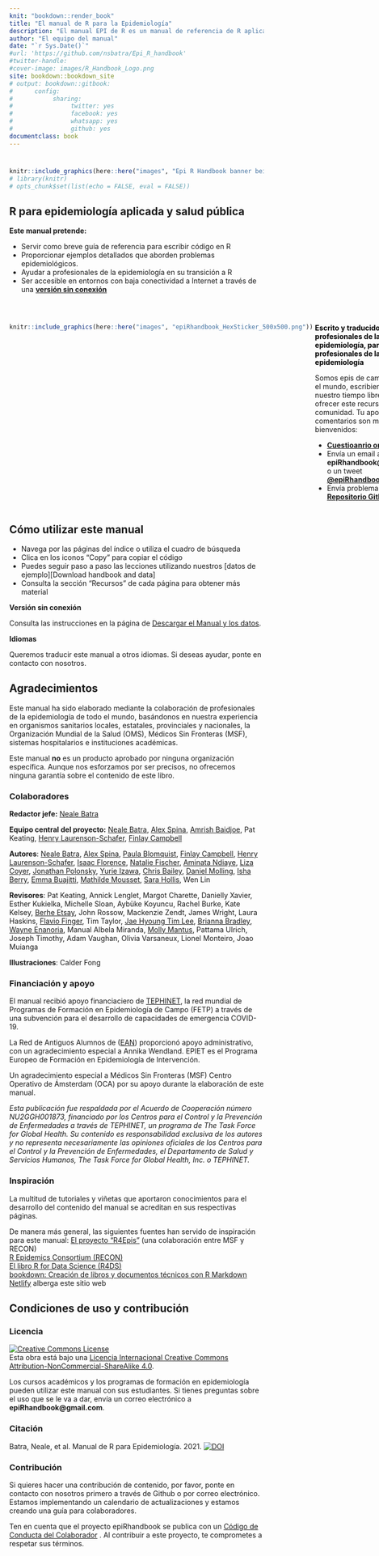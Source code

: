 ```yaml
---
knit: "bookdown::render_book"
title: "El manual de R para la Epidemiología"  
description: "El manual EPI de R es un manual de referencia de R aplicado a la epidemiología y la salud pública. "
author: "El equipo del manual"
date: "`r Sys.Date()`"
#url: 'https://github.com/nsbatra/Epi_R_handbook'
#twitter-handle: 
#cover-image: images/R_Handbook_Logo.png
site: bookdown::bookdown_site
# output: bookdown::gitbook:
#      config:
#           sharing:
#                twitter: yes
#                facebook: yes
#                whatsapp: yes
#                github: yes
documentclass: book
---
```






#  {-}

```r
knitr::include_graphics(here::here("images", "Epi R Handbook banner beige 1500x500.png"))
# library(knitr)
# opts_chunk$set(list(echo = FALSE, eval = FALSE))
```

<meta name="description" content="El manual EPI de R es un manual de referencia de R aplicado a la epodemiología y la salud pública.">

<meta http-equiv="Content-Type" content="text/html; charset=utf-8">

<!-- <span style="color: red;">**THIS IS A DRAFT.  REVIEWERS GIVE FEEDBACK AT THIS [LINK](https://forms.gle/4RNdRRLGx67xW9yq9)**.</span> -->

<!-- <span style="color: darkgreen;">**DO YOU LIKE THIS HANDBOOK? SHOULD SOMETHING BE CHANGED? PLEASE TELL US!**</span> -->

<!-- <form target="_blank" action="https://forms.gle/A5SnRVws7tPD15Js9"> -->
<!--     <input type="submit" value="FEEDBACK" /> -->
<!-- </form> -->

<!-- ======================================================= -->
<!-- ## An R reference manual for applied epidemiology and public health {.unnumbered} -->


<!-- <span style="color: brown;">**The Epi R Handbook is an R reference manual for applied epidemiology and public health.**</span> -->

<!-- ## About this handbook   -->

## R para epidemiología aplicada y salud pública {-}  

**Este manual pretende:**

* Servir como breve guía de referencia para escribir código en R
* Proporcionar ejemplos detallados que aborden problemas epidemiológicos.
* Ayudar a profesionales de la epidemiología en su transición a R
* Ser accesible en entornos con baja conectividad a Internet a través de una [**versión sin conexión**](#download-handbook-and-data)
 


<!-- * Use practical epi examples - cleaning case linelists, making transmission chains and epidemic curves, automated reports and dashboards, modeling incidence and making projections, demographic pyramids and rate standardization, record matching, outbreak detection, survey analysis, survival analysis, GIS basics, contact tracing, phylogenetic trees...   -->



<!-- **How is this different than other R books?**   -->

<!-- * It is community-driven - *written for epidemiologists by epidemiologists* in their spare time and leveraging experience in local, national, academic, and emergency settings   -->

<!-- Dual-column created based on the rmarkdown cookbook here: https://bookdown.org/yihui/rmarkdown-cookbook/multi-column.html -->



<br>


:::: {style="display: flex;"}

::: {}
```r
knitr::include_graphics(here::here("images", "epiRhandbook_HexSticker_500x500.png"))
```
:::


::: {.col data-latex="{0.05\textwidth}"}
\ 
<!-- an empty Div (with a white space), serving as
a column separator -->
:::

::: {}
<span style="color: black;">**Escrito y traducido por profesionales de la epidemiología, para profesionales de la epidemiología**</span>

Somos epis de campo de todo el mundo, escribiendo en nuestro tiempo libre para ofrecer este recurso a la comunidad. Tu apoyo y comentarios son muy bienvenidos:

* **[Cuestioanrio online](https://forms.gle/A5SnRVws7tPD15Js9)**
* Envía un email a **epiRhandbook@gmail.com** o un tweet **[\@epiRhandbook](https://twitter.com/epirhandbook)**  
* Envía problemas a nuestro **[Repositorio Github](https://github.com/epirhandbook/Epi_R_handbook)**  


:::

::::




<!-- ======================================================= -->
## Cómo utilizar este manual {-} 

* Navega por las páginas del índice o utiliza el cuadro de búsqueda
* Clica en los iconos "Copy" para copiar el código  
* Puedes seguir paso a paso las lecciones utilizando nuestros [datos de ejemplo][Download handbook and data]  
* Consulta la sección "Recursos" de cada página para obtener más material

**Versión sin conexión**  

Consulta las instrucciones en la página de [Descargar el Manual y los datos](#download-handbook-and-data).

**Idiomas**  

Queremos traducir este manual a otros idiomas. Si deseas ayudar, ponte en contacto con nosotros.



<!-- ======================================================= -->
## Agradecimientos {-}  

Este manual ha sido elaborado mediante la colaboración de profesionales de la epidemiología de todo el mundo, basándonos en nuestra experiencia en organismos sanitarios locales, estatales, provinciales y nacionales, la Organización Mundial de la Salud (OMS), Médicos Sin Fronteras (MSF), sistemas hospitalarios e instituciones académicas.

Este manual **no** es un producto aprobado por ninguna organización específica. Aunque nos esforzamos por ser precisos, no ofrecemos ninguna garantía sobre el contenido de este libro.


### Colaboradores {-}  

**Redactor jefe:** [Neale Batra](https://www.linkedin.com/in/neale-batra/) 

**Equipo central del proyecto:** [Neale Batra](https://www.linkedin.com/in/neale-batra/), [Alex Spina](https://github.com/aspina7), [Amrish Baidjoe](https://twitter.com/Ammer_B), Pat Keating, [Henry Laurenson-Schafer](https://github.com/henryls1), [Finlay Campbell](https://github.com/finlaycampbell)  

**Autores**: [Neale Batra](https://www.linkedin.com/in/neale-batra/), [Alex Spina](https://github.com/aspina7), [Paula Blomquist](https://www.linkedin.com/in/paula-bianca-blomquist-53188186/), [Finlay Campbell](https://github.com/finlaycampbell), [Henry Laurenson-Schafer](https://github.com/henryls1), [Isaac Florence](www.Twitter.com/isaacatflorence), [Natalie Fischer](https://www.linkedin.com/in/nataliefischer211/), [Aminata Ndiaye](https://twitter.com/aminata_fadl), [Liza Coyer]( https://www.linkedin.com/in/liza-coyer-86022040/), [Jonathan Polonsky](https://twitter.com/jonny_polonsky), [Yurie Izawa](https://ch.linkedin.com/in/yurie-izawa-a1590319), [Chris Bailey](https://twitter.com/cbailey_58?lang=en), [Daniel Molling](https://www.linkedin.com/in/daniel-molling-4005716a/), [Isha Berry](https://twitter.com/ishaberry2), [Emma Buajitti](https://twitter.com/buajitti), [Mathilde Mousset](https://mathildemousset.wordpress.com/research/), [Sara Hollis](https://www.linkedin.com/in/saramhollis/), Wen Lin  

**Revisores**: Pat Keating, Annick Lenglet, Margot Charette, Danielly Xavier, Esther Kukielka, Michelle Sloan, Aybüke Koyuncu, Rachel Burke, Kate Kelsey, [Berhe Etsay](https://www.linkedin.com/in/berhe-etsay-5752b1154/), John Rossow, Mackenzie Zendt, James Wright, Laura Haskins, [Flavio Finger](ffinger.github.io), Tim Taylor, [Jae Hyoung Tim Lee](https://www.linkedin.com/in/jaehyoungtlee/), [Brianna Bradley](https://www.linkedin.com/in/brianna-bradley-bb8658155), [Wayne Enanoria](https://www.linkedin.com/in/wenanoria), Manual Albela Miranda, [Molly Mantus](https://www.linkedin.com/in/molly-mantus-174550150/), Pattama Ulrich, Joseph Timothy, Adam Vaughan, Olivia Varsaneux, Lionel Monteiro, Joao Muianga  

**Illustraciones**: Calder Fong  


<!-- **Editor-in-Chief:** Neale Batra  -->

<!-- **Project core team:** Neale Batra, Alex Spina, Amrish Baidjoe, Pat Keating, Henry Laurenson-Schafer, Finlay Campbell   -->

<!-- **Authors**: Neale Batra, Alex Spina, Paula Blomquist, Finlay Campbell, Henry Laurenson-Schafer, [Isaac Florence](www.Twitter.com/isaacatflorence), Natalie Fischer, Aminata Ndiaye, Liza Coyer, Jonathan Polonsky, Yurie Izawa, Chris Bailey, Daniel Molling, Isha Berry, Emma Buajitti, Mathilde Mousset, Sara Hollis, Wen Lin   -->

<!-- **Reviewers**: Pat Keating, Mathilde Mousset, Annick Lenglet, Margot Charette, Isha Berry, Paula Blomquist, Natalie Fischer, Daniely Xavier, Esther Kukielka, Michelle Sloan, Aybüke Koyuncu, Rachel Burke, Daniel Molling, Kate Kelsey, Berhe Etsay, John Rossow, Mackenzie Zendt, James Wright, Wayne Enanoria, Laura Haskins, Flavio Finger, Tim Taylor, Jae Hyoung Tim Lee, Brianna Bradley, Manual Albela Miranda, Molly Mantus, Priscilla Spencer, Pattama Ulrich, Joseph Timothy, Adam Vaughan, Olivia Varsaneux, Lionel Monteiro, Joao Muianga   -->


### Financiación y apoyo {-}  

El manual recibió apoyo financiaciero de [TEPHINET](https://www.tephinet.org/), la red mundial de Programas de Formación en Epidemiología de Campo (FETP) a través de una subvención para el desarrollo de capacidades de emergencia COVID-19.

La Red de Antiguos Alumnos de ([EAN](https://epietalumni.net/)) proporcionó apoyo administrativo, con un agradecimiento especial a Annika Wendland. EPIET es el Programa Europeo de Formación en Epidemiología de Intervención.

Un agradecimiento especial a Médicos Sin Fronteras (MSF) Centro Operativo de Ámsterdam (OCA) por su apoyo durante la elaboración de este manual.

*Esta publicación fue respaldada por el Acuerdo de Cooperación número NU2GGH001873, financiado por los Centros para el Control y la Prevención de Enfermedades a través de TEPHINET, un programa de The Task Force for Global Health. Su contenido es responsabilidad exclusiva de los autores y no representa necesariamente las opiniones oficiales de los Centros para el Control y la Prevención de Enfermedades, el Departamento de Salud y Servicios Humanos, The Task Force for Global Health, Inc. o TEPHINET.*



### Inspiración {-}  

La multitud de tutoriales y viñetas que aportaron conocimientos para el desarrollo del contenido del manual se acreditan en sus respectivas páginas.

De manera más general, las siguientes fuentes han servido de inspiración para este manual:
[El proyecto "R4Epis"](https://r4epis.netlify.app/) (una colaboración entre MSF y RECON)  
[R Epidemics Consortium (RECON)](https://www.repidemicsconsortium.org/)  
[El libro R for Data Science (R4DS)](https://r4ds.had.co.nz/)  
[bookdown: Creación de libros y documentos técnicos con R Markdown](https://bookdown.org/yihui/bookdown/)  
[Netlify](https://www.netlify.com) alberga este sitio web  


<!-- ### Image credits {-}   -->

<!-- Images in logo from US CDC Public Health Image Library) include [2013 Yemen looking for mosquito breeding sites](https://phil.cdc.gov/Details.aspx?pid=19623), [Ebola virus](https://phil.cdc.gov/Details.aspx?pid=23186), and [Survey in Rajasthan](https://phil.cdc.gov/Details.aspx?pid=19838).   -->


## Condiciones de uso y contribución {-}  

### Licencia {.unnumbered} 

<a rel="license" href="http://creativecommons.org/licenses/by-nc-sa/4.0/"><img alt="Creative Commons License" style="border-width:0" src="https://i.creativecommons.org/l/by-nc-sa/4.0/88x31.png" /></a><br />Esta obra está bajo una <a rel="license" href="http://creativecommons.org/licenses/by-nc-sa/4.0/">Licencia Internacional Creative Commons Attribution-NonCommercial-ShareAlike 4.0</a>.


Los cursos académicos y los programas de formación en epidemiología pueden utilizar este manual con sus estudiantes. Si tienes preguntas sobre el uso que se le va a dar, envía un correo electrónico a **epiRhandbook@gmail.com**.


### Citación {.unnumbered}

Batra, Neale, et al. Manual de R para Epidemiología. 2021. <a rel="license" href="https://zenodo.org/badge/231610102.svg"><img alt="DOI" style="border-width:0" src="https://zenodo.org/badge/231610102.svg" /></a><br />

### Contribución {.unnumbered}  

Si quieres hacer una contribución de contenido, por favor, ponte en contacto con nosotros primero a través de Github o por correo electrónico. Estamos implementando un calendario de actualizaciones y estamos creando una guía para colaboradores.

Ten en cuenta que el proyecto epiRhandbook se publica con un [Código de Conducta del Colaborador](https://contributor-covenant.org/version/2/0/CODE_OF_CONDUCT.html) . Al contribuir a este proyecto, te comprometes a respetar sus términos.
